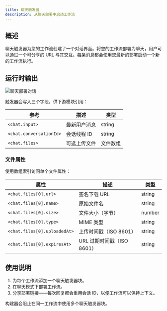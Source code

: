 ```yaml
---
title: 聊天触发器
description: 从聊天部署中启动工作流
---
```



## 概述

聊天触发器为您的工作流创建了一个对话界面。将您的工作流部署为聊天，用户可以通过一个可分享的 URL 与其交互。每条消息都会使用您最新的部署启动一个新的工作流执行。

## 运行时输出

<div className='flex justify-center my-6'>
  <Image
    src='/static/triggers/chat-trigger-light.png'
    alt='聊天部署对话'
    width={400}
    height={250}
    className='rounded-xl border border-border shadow-sm'
  />
</div>

触发器会写入三个字段，供下游模块引用：

| 参考 | 描述 | 类型 |
|-----------|-------------|------|
| `<chat.input>` | 最新用户消息 | string |
| `<chat.conversationId>` | 会话线程 ID | string |
| `<chat.files>` | 可选上传文件 | 文件数组 |

### 文件属性

使用数组索引访问单个文件属性：

| 属性 | 描述 | 类型 |
|----------|-------------|------|
| `<chat.files[0].url>` | 签名下载 URL | string |
| `<chat.files[0].name>` | 原始文件名 | string |
| `<chat.files[0].size>` | 文件大小（字节） | number |
| `<chat.files[0].type>` | MIME 类型 | string |
| `<chat.files[0].uploadedAt>` | 上传时间戳（ISO 8601） | string |
| `<chat.files[0].expiresAt>` | URL 过期时间戳（ISO 8601） | string |

## 使用说明

1. 为每个工作流添加一个聊天触发器块。
2. 在聊天模式下部署工作流。
3. 分享部署链接——每次回复都会重用会话 ID，以便工作流可以保持上下文。

<Callout type="info">
构建器会阻止在同一工作流中使用多个聊天触发器块。
</Callout>
